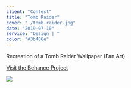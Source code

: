 ```yaml
---
client: "Contest"
title: "Tomb Raider"
cover: "./tomb-raider.jpg"
date: "2019-07-10"
service: "Design | "
color: "#3b486e"
---
```


Recreation of a Tomb Raider Wallpaper (Fan Art)

[Visit the Behance Project](https://www.behance.net/gallery/43907099/Tomb-Raider)

![](./tomb-raider.jpg)
